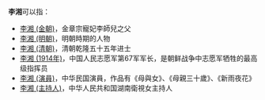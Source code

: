 '''李湘'''可以指：
* [[李湘_(金朝)|李湘 (金朝)]]，金章宗寵妃李師兒之父
* [[李湘_(明朝)|李湘 (明朝)]]，明朝時期的人物
* [[李湘_(清朝)|李湘 (清朝)]]，清朝乾隆五十五年进士
* [[李湘_(1914年)|李湘 (1914年)]]，中国人民志愿军第67军军长，是朝鲜战争中志愿军牺牲的最高级指挥员
* [[李湘_(演員)|李湘 (演員)]]，中华民国演員，作品有《母與女》、《母親三十歲》、《新雨夜花》
* [[李湘_(主持人)|李湘 (主持人)]]，中华人民共和国湖南衛視女主持人
{{Disambiguation|X|Cat=二字李姓人名消歧义}}